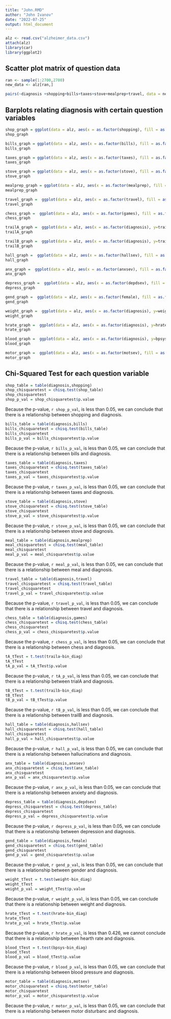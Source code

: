 ```yaml
---
title: "John.RMD"
author: "John Ivanov"
date: "2022-07-25"
output: html_document
---
```

```r
alz <- read.csv("alzheimer_data.csv")
attach(alz)
library(car)
library(ggplot2)
```
## Scatter plot matrix of question data
```r
 
ran <- sample(1:2700,2700)
new_data <- alz[ran,]

pairs(~diagnosis +shopping+bills+taxes+stove+mealprep+travel, data = new_data, main="Simple Scatterplot Matrix")
```

## Barplots relating diagnosis with certain question variables
```r

shop_graph = ggplot(data = alz, aes(x = as.factor(shopping), fill = as.factor(diagnosis))) + geom_bar()
shop_graph

bills_graph = ggplot(data = alz, aes(x = as.factor(bills), fill = as.factor(diagnosis))) + geom_bar()
bills_graph

taxes_graph = ggplot(data = alz, aes(x = as.factor(taxes), fill = as.factor(diagnosis))) + geom_bar()
taxes_graph

stove_graph = ggplot(data = alz, aes(x = as.factor(stove), fill = as.factor(diagnosis))) + geom_bar()
stove_graph

mealprep_graph = ggplot(data = alz, aes(x = as.factor(mealprep), fill = as.factor(diagnosis))) + geom_bar()
mealprep_graph

travel_graph =  ggplot(data = alz, aes(x = as.factor(travel), fill = as.factor(diagnosis))) + geom_bar()
travel_graph

chess_graph =  ggplot(data = alz, aes(x = as.factor(games), fill = as.factor(diagnosis))) + geom_bar()
chess_graph

trailA_graph =  ggplot(data = alz, aes(x = as.factor(diagnosis), y=traila)) + geom_boxplot()
trailA_graph

trailB_graph =  ggplot(data = alz, aes(x = as.factor(diagnosis), y=trailb)) + geom_boxplot()
trailB_graph

hall_graph =  ggplot(data = alz, aes(x = as.factor(hallsev), fill = as.factor(diagnosis))) + geom_bar()
hall_graph

anx_graph =  ggplot(data = alz, aes(x = as.factor(anxsev), fill = as.factor(diagnosis))) + geom_bar()
anx_graph

depress_graph =  ggplot(data = alz, aes(x = as.factor(depdsev), fill = as.factor(diagnosis))) + geom_bar()
depress_graph

gend_graph =  ggplot(data = alz, aes(x = as.factor(female), fill = as.factor(diagnosis))) + geom_bar()
gend_graph

weight_graph =  ggplot(data = alz, aes(x = as.factor(diagnosis), y=weight)) + geom_boxplot()
weight_graph

hrate_graph =  ggplot(data = alz, aes(x = as.factor(diagnosis), y=hrate)) + geom_boxplot()
hrate_graph

blood_graph =  ggplot(data = alz, aes(x = as.factor(diagnosis), y=bpsys)) + geom_boxplot()
blood_graph

motor_graph =  ggplot(data = alz, aes(x = as.factor(motsev), fill = as.factor(diagnosis))) + geom_bar()
motor_graph
```

## Chi-Squared Test for each question variable
```r
shop_table = table(diagnosis,shopping)
shop_chisquaretest = chisq.test(shop_table)
shop_chisquaretest
shop_p_val = shop_chisquaretest$p.value
```
Because the p-value, `r shop_p_val`, is less than 0.05, we can conclude that there is a relationship between shopping and diagnosis.


```r
bills_table = table(diagnosis,bills)
bills_chisquaretest = chisq.test(bills_table)
bills_chisquaretest
bills_p_val = bills_chisquaretest$p.value
```
Because the p-value, `r bills_p_val`, is less than 0.05, we can conclude that there is a relationship between bills and diagnosis.


```r
taxes_table = table(diagnosis,taxes)
taxes_chisquaretest = chisq.test(taxes_table)
taxes_chisquaretest
taxes_p_val = taxes_chisquaretest$p.value
```
Because the p-value, `r taxes_p_val`, is less than 0.05, we can conclude that there is a relationship between taxes and diagnosis.


```r
stove_table = table(diagnosis,stove)
stove_chisquaretest = chisq.test(stove_table)
stove_chisquaretest
stove_p_val = stove_chisquaretest$p.value
```
Because the p-value, `r stove_p_val`, is less than 0.05, we can conclude that there is a relationship between stove and diagnosis.


```r
meal_table = table(diagnosis,mealprep)
meal_chisquaretest = chisq.test(meal_table)
meal_chisquaretest
meal_p_val = meal_chisquaretest$p.value
```
Because the p-value, `r meal_p_val`, is less than 0.05, we can conclude that there is a relationship between meal and diagnosis.


```r
travel_table = table(diagnosis,travel)
travel_chisquaretest = chisq.test(travel_table)
travel_chisquaretest
travel_p_val = travel_chisquaretest$p.value
```
Because the p-value, `r travel_p_val`, is less than 0.05, we can conclude that there is a relationship between travel and diagnosis.


```r
chess_table = table(diagnosis,games)
chess_chisquaretest = chisq.test(chess_table)
chess_chisquaretest
chess_p_val = chess_chisquaretest$p.value
```
Because the p-value, `r chess_p_val`, is less than 0.05, we can conclude that there is a relationship between chess and diagnosis.

```r
tA_tTest = t.test(traila~bin_diag)
tA_tTest
tA_p_val = tA_tTest$p.value
```
Because the p-value, `r tA_p_val`, is less than 0.05, we can conclude that there is a relationship between trialA and diagnosis.

```r
tB_tTest = t.test(trailb~bin_diag)
tB_tTest
tB_p_val = tB_tTest$p.value
```
Because the p-value, `r tB_p_val`, is less than 0.05, we can conclude that there is a relationship between trailB and diagnosis.

```r
hall_table = table(diagnosis,hallsev)
hall_chisquaretest = chisq.test(hall_table)
hall_chisquaretest
hall_p_val = hall_chisquaretest$p.value
```
Because the p-value, `r hall_p_val`, is less than 0.05, we can conclude that there is a relationship between hallucinations and diagnosis.

```r
anx_table = table(diagnosis,anxsev)
anx_chisquaretest = chisq.test(anx_table)
anx_chisquaretest
anx_p_val = anx_chisquaretest$p.value
```
Because the p-value, `r anx_p_val`, is less than 0.05, we can conclude that there is a relationship between anxiety and diagnosis.

```r
depress_table = table(diagnosis,depdsev)
depress_chisquaretest = chisq.test(depress_table)
depress_chisquaretest
depress_p_val = depress_chisquaretest$p.value
```
Because the p-value, `r depress_p_val`, is less than 0.05, we can conclude that there is a relationship between depression and diagnosis.

```r
gend_table = table(diagnosis,female)
gend_chisquaretest = chisq.test(gend_table)
gend_chisquaretest
gend_p_val = gend_chisquaretest$p.value
```
Because the p-value, `r gend_p_val`, is less than 0.05, we can conclude that there is a relationship between gender and diagnosis.

```r
weight_tTest = t.test(weight~bin_diag)
weight_tTest
weight_p_val = weight_tTest$p.value
```
Because the p-value, `r weight_p_val`, is less than 0.05, we can conclude that there is a relationship between weight and diagnosis.

```r

hrate_tTest = t.test(hrate~bin_diag)
hrate_tTest
hrate_p_val = hrate_tTest$p.value
```
Because the p-value, `r hrate_p_val`, is less than 0.426, we cannot conclude that there is a relationship between hearth rate and diagnosis.

```r

blood_tTest = t.test(bpsys~bin_diag)
blood_tTest
blood_p_val = blood_tTest$p.value
```
Because the p-value, `r blood_p_val`, is less than 0.05, we can conclude that there is a relationship between blood pressure and diagnosis.

```r
motor_table = table(diagnosis,motsev)
motor_chisquaretest = chisq.test(motor_table)
motor_chisquaretest
motor_p_val = motor_chisquaretest$p.value
```
Because the p-value, `r motor_p_val`, is less than 0.05, we can conclude that there is a relationship between motor disturbanc and diagnosis.